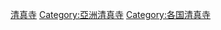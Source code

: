 {{cat main|中国清真寺列表}}
{{Commonscat|Mosques in China}}

[[Category:中国伊斯兰教建筑物|清真寺]]
[[Category:亞洲清真寺|Category:亞洲清真寺]]
[[Category:各国清真寺|Category:各国清真寺]]
